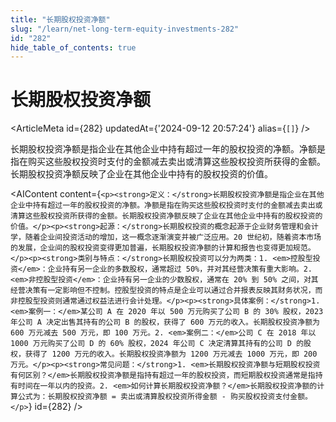 ```yaml
---
title: "长期股权投资净额"
slug: "/learn/net-long-term-equity-investments-282"
id: "282"
hide_table_of_contents: true
---
```



# 长期股权投资净额

<ArticleMeta id={282} updatedAt={'2024-09-12 20:57:24'} alias={`[]`} />
<div className='border-solid border-b border-t-0 my-4 border-[var(--ifm-color-gray-300)]' />

长期股权投资净额是指企业在其他企业中持有超过一年的股权投资的净额。净额是指在购买这些股权投资时支付的金额减去卖出或清算这些股权投资所获得的金额。长期股权投资净额反映了企业在其他企业中持有的股权投资的价值。

<AIContent content={`<p><strong>定义：</strong>长期股权投资净额是指企业在其他企业中持有超过一年的股权投资的净额。净额是指在购买这些股权投资时支付的金额减去卖出或清算这些股权投资所获得的金额。长期股权投资净额反映了企业在其他企业中持有的股权投资的价值。</p><p><strong>起源：</strong>长期股权投资的概念起源于企业财务管理和会计学，随着企业间投资活动的增加，这一概念逐渐演变并被广泛应用。20 世纪初，随着资本市场的发展，企业间的股权投资变得更加普遍，长期股权投资净额的计算和报告也变得更加规范。</p><p><strong>类别与特点：</strong>长期股权投资可以分为两类：1. <em>控股型投资</em>：企业持有另一企业的多数股权，通常超过 50%，并对其经营决策有重大影响。2. <em>非控股型投资</em>：企业持有另一企业的少数股权，通常在 20% 到 50% 之间，对其经营决策有一定影响但不控制。控股型投资的特点是企业可以通过合并报表反映其财务状况，而非控股型投资则通常通过权益法进行会计处理。</p><p><strong>具体案例：</strong>1. <em>案例一：</em>某公司 A 在 2020 年以 500 万元购买了公司 B 的 30% 股权，2023 年公司 A 决定出售其持有的公司 B 的股权，获得了 600 万元的收入。长期股权投资净额为 600 万元减去 500 万元，即 100 万元。2. <em>案例二：</em>公司 C 在 2018 年以 1000 万元购买了公司 D 的 60% 股权，2024 年公司 C 决定清算其持有的公司 D 的股权，获得了 1200 万元的收入。长期股权投资净额为 1200 万元减去 1000 万元，即 200 万元。</p><p><strong>常见问题：</strong>1. <em>长期股权投资净额与短期股权投资有何区别？</em>长期股权投资净额是指持有超过一年的股权投资，而短期股权投资通常是指持有时间在一年以内的投资。2. <em>如何计算长期股权投资净额？</em>长期股权投资净额的计算公式为：长期股权投资净额 = 卖出或清算股权投资所得金额 - 购买股权投资支付金额。</p>`} id={282} />

